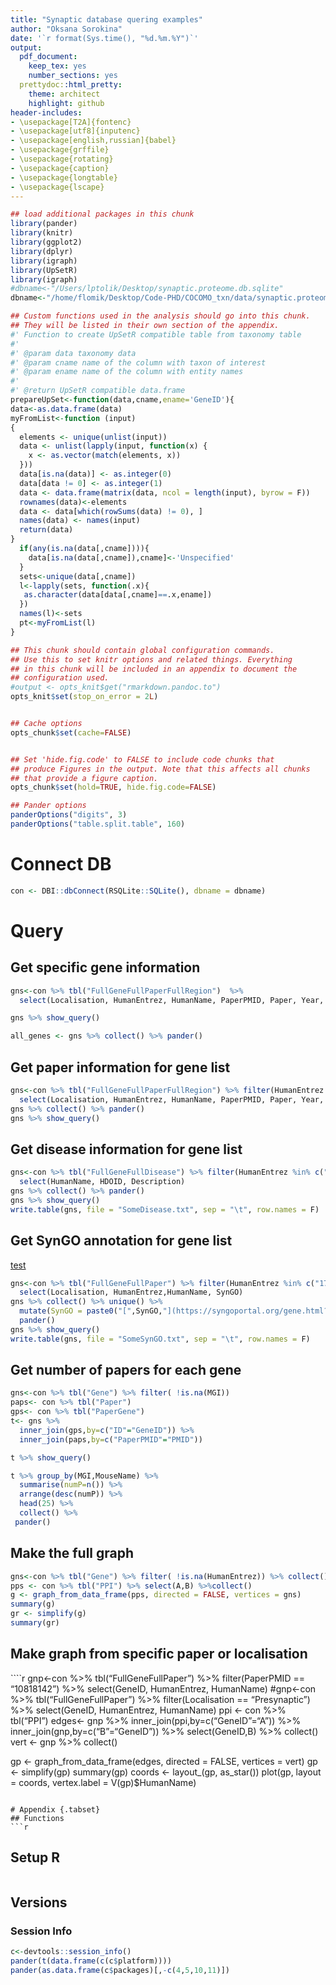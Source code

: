 ```yaml
---
title: "Synaptic database quering examples"
author: "Oksana Sorokina"
date: '`r format(Sys.time(), "%d.%m.%Y")`'
output:
  pdf_document:
    keep_tex: yes
    number_sections: yes
  prettydoc::html_pretty:
    theme: architect
    highlight: github
header-includes:
- \usepackage[T2A]{fontenc}
- \usepackage[utf8]{inputenc}
- \usepackage[english,russian]{babel}
- \usepackage{grffile}
- \usepackage{rotating}
- \usepackage{caption}
- \usepackage{longtable}
- \usepackage{lscape}
---
```

```r
## load additional packages in this chunk
library(pander)
library(knitr)
library(ggplot2)
library(dplyr)
library(igraph)
library(UpSetR)
library(igraph)
#dbname<-"/Users/lptolik/Desktop/synaptic.proteome.db.sqlite"
dbname<-"/home/flomik/Desktop/Code-PHD/COCOMO_txn/data/synaptic.proteome_SR_20210408.db.sqlite"
```

```r

## Custom functions used in the analysis should go into this chunk.
## They will be listed in their own section of the appendix.
#' Function to create UpSetR compatible table from taxonomy table
#'
#' @param data taxonomy data 
#' @param cname name of the column with taxon of interest
#' @param ename name of the column with entity names
#'
#' @return UpSetR compatible data.frame
prepareUpSet<-function(data,cname,ename='GeneID'){
data<-as.data.frame(data)
myFromList<-function (input) 
{
  elements <- unique(unlist(input))
  data <- unlist(lapply(input, function(x) {
    x <- as.vector(match(elements, x))
  }))
  data[is.na(data)] <- as.integer(0)
  data[data != 0] <- as.integer(1)
  data <- data.frame(matrix(data, ncol = length(input), byrow = F))
  rownames(data)<-elements
  data <- data[which(rowSums(data) != 0), ]
  names(data) <- names(input)
  return(data)
}
  if(any(is.na(data[,cname]))){
    data[is.na(data[,cname]),cname]<-'Unspecified'
  }
  sets<-unique(data[,cname])
  l<-lapply(sets, function(.x){ 
   as.character(data[data[,cname]==.x,ename])
  })
  names(l)<-sets
  pt<-myFromList(l)
}

```

```r
## This chunk should contain global configuration commands.
## Use this to set knitr options and related things. Everything
## in this chunk will be included in an appendix to document the
## configuration used.
#output <- opts_knit$get("rmarkdown.pandoc.to")
opts_knit$set(stop_on_error = 2L)


## Cache options
opts_chunk$set(cache=FALSE)


## Set 'hide.fig.code' to FALSE to include code chunks that
## produce Figures in the output. Note that this affects all chunks
## that provide a figure caption.
opts_chunk$set(hold=TRUE, hide.fig.code=FALSE)

## Pander options
panderOptions("digits", 3)
panderOptions("table.split.table", 160)

```
# Connect DB

```r
con <- DBI::dbConnect(RSQLite::SQLite(), dbname = dbname)

```
# Query
## Get specific gene information

```r
gns<-con %>% tbl("FullGeneFullPaperFullRegion")  %>%
  select(Localisation, HumanEntrez, HumanName, PaperPMID, Paper, Year, BrainRegion)

gns %>% show_query()
```

```r
all_genes <- gns %>% collect() %>% pander()
```
## Get paper information for gene list

```r
gns<-con %>% tbl("FullGeneFullPaperFullRegion") %>% filter(HumanEntrez %in% c("4130","10458", "57554")) %>%
  select(Localisation, HumanEntrez, HumanName, PaperPMID, Paper, Year, BrainRegion)
gns %>% collect() %>% pander()
gns %>% show_query()
```

## Get disease information for gene list


```r
gns<-con %>% tbl("FullGeneFullDisease") %>% filter(HumanEntrez %in% c("4130","10458", "57554")) %>%
  select(HumanName, HDOID, Description)
gns %>% collect() %>% pander()
gns %>% show_query()
write.table(gns, file = "SomeDisease.txt", sep = "\t", row.names = F)
```

## Get SynGO annotation for gene list

[test](http://google.com)

```r
gns<-con %>% tbl("FullGeneFullPaper") %>% filter(HumanEntrez %in% c("1742","10458", "57554")) %>%
  select(Localisation, HumanEntrez,HumanName, SynGO)
gns %>% collect() %>% unique() %>%
  mutate(SynGO = paste0("[",SynGO,"](https://syngoportal.org/gene.html?",SynGO,")")) %>% 
  pander()
gns %>% show_query()
write.table(gns, file = "SomeSynGO.txt", sep = "\t", row.names = F)
```

## Get number of papers for each gene

```r
gns<-con %>% tbl("Gene") %>% filter( !is.na(MGI))
paps<- con %>% tbl("Paper")
gps<- con %>% tbl("PaperGene")
t<- gns %>% 
  inner_join(gps,by=c("ID"="GeneID")) %>% 
  inner_join(paps,by=c("PaperPMID"="PMID"))

t %>% show_query()
```

```r
t %>% group_by(MGI,MouseName) %>%
  summarise(numP=n()) %>% 
  arrange(desc(numP)) %>% 
  head(25) %>% 
  collect() %>%
 pander()
```
## Make the full graph

```r
gns<-con %>% tbl("Gene") %>% filter( !is.na(HumanEntrez)) %>% collect()
pps <- con %>% tbl("PPI") %>% select(A,B) %>%collect()
g <- graph_from_data_frame(pps, directed = FALSE, vertices = gns)
summary(g)
gr <- simplify(g)
summary(gr)
```

## Make graph from specific paper or localisation

````r
gnp<-con %>% tbl("FullGeneFullPaper") %>% filter(PaperPMID == "10818142") %>% select(GeneID, HumanEntrez, HumanName)
#gnp<-con %>% tbl("FullGeneFullPaper") %>% filter(Localisation == "Presynaptic") %>% select(GeneID, HumanEntrez, HumanName)
ppi <- con %>% tbl("PPI")
edges<- gnp %>% 
  inner_join(ppi,by=c("GeneID"="A")) %>% 
  inner_join(gnp,by=c("B"="GeneID")) %>% select(GeneID,B) %>% collect()
vert <- gnp %>% collect()

gp <- graph_from_data_frame(edges, directed = FALSE, vertices = vert)
gp <- simplify(gp)
summary(gp) 
coords <- layout_(gp, as_star())
plot(gp, layout = coords, vertex.label = V(gp)$HumanName)
```

# Appendix {.tabset}
## Functions
```r
```

## Setup R
```r
```

## Versions

### Session Info
```r
c<-devtools::session_info()
pander(t(data.frame(c(c$platform))))
pander(as.data.frame(c$packages)[,-c(4,5,10,11)])
```
